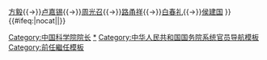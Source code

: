 {{Navbox
|name=中国科学院院长
|image=
|title=[[中国科学院]][[中国科学院#历任院长|院长]]
|list1=[[郭沫若]]{{→}}[[方毅]]{{→}}[[卢嘉锡]]{{→}}[[周光召]]{{→}}[[路甬祥]]{{→}}[[白春礼]]{{→}}[[侯建国]]
}}<includeonly>{{#ifeq:{{{1}}}|nocat||[[Category:中国科学院院长]]}}
</includeonly><noinclude>
[[Category:中国科学院院长|*]]
[[Category:中华人民共和国国务院系统官员导航模板]]
[[Category:前任繼任模板]]
</noinclude>